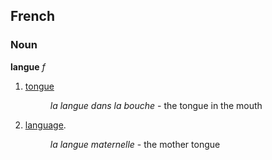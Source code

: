 ==French==
===Noun===
'''langue''' ''f''

#[[tongue]]
#:''la langue dans la bouche'' - the tongue in the mouth
#[[language]].
#:''la langue maternelle'' - the mother tongue